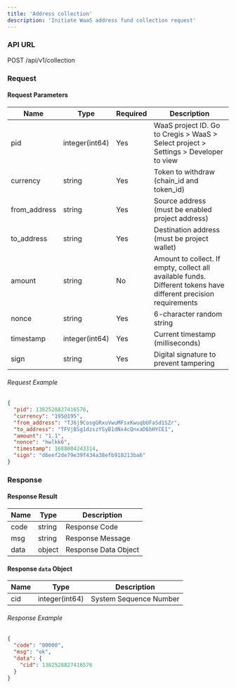 ```yaml
---
title: 'Address collection'
description: 'Initiate WaaS address fund collection request'
---
```


### API URL

POST /api/v1/collection

### Request

#### Request Parameters

| Name           | Type           | Required | Description        |
| ------------- | --------------- | -------- | ------------- |
| pid           | integer(int64)  | Yes      | WaaS project ID. Go to Cregis > WaaS > Select project > Settings > Developer to view   |
| currency      | string          | Yes      | Token to withdraw (chain_id and token_id) |
| from_address  | string          | Yes      | Source address (must be enabled project address)            |
| to_address    | string          | Yes      | Destination address (must be project wallet)            |
| amount        | string          | No       | Amount to collect. If empty, collect all available funds. Different tokens have different precision requirements  |
| nonce         | string          | Yes      | 6-character random string |
| timestamp     | integer(int64)  | Yes      | Current timestamp (milliseconds)     |
| sign          | string          | Yes      | Digital signature to prevent tampering     |

###### Request Example

```json
{
  "pid": 1382528827416576,
  "currency": "195@195",
  "from_address": "TJ6j9CosgGRxuVwuMFsxKwuqbUFaSd1SZr",
  "to_address": "TFVjBSg1dzszYSyB1dNx4cQnxaD6bHYCE1",
  "amount": "1.1",
  "nonce": "hwlkk6",
  "timestamp": 1688004243314,
  "sign": "d6eef2de79e39f434a38efb910213ba6"
}
```
### Response

#### Response Result

| Name  | Type     | Description          |
| ----- | ------ | ---------------- |
| code  | string | Response Code           |
| msg   | string | Response Message        |
| data  | object | Response Data Object    |

#### Response `data` Object

| Name  | Type     | Description          |
| ------- | ------ | ----------- |
| cid     | integer(int64) | System Sequence Number     |

###### Response Example

```json
{
  "code": "00000",
  "msg": "ok",
  "data": {
    "cid": 1382528827416576
  }
}
```


